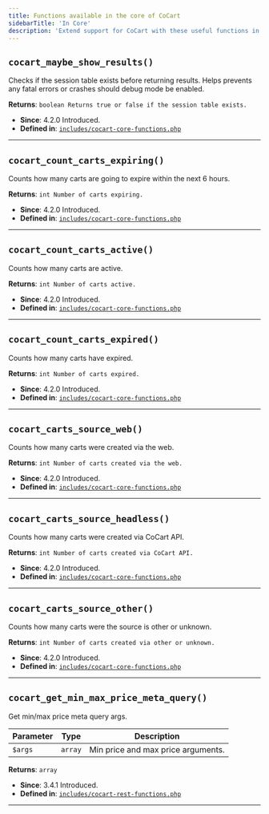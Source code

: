 ```yaml
---
title: Functions available in the core of CoCart
sidebarTitle: 'In Core'
description: 'Extend support for CoCart with these useful functions in your projects'
---
```


## `cocart_maybe_show_results()`
Checks if the session table exists before returning results. Helps prevents any fatal errors or crashes should debug mode be enabled.

**Returns**: `boolean Returns true or false if the session table exists.`

- **Since**: 4.2.0 Introduced.
- **Defined in**: [`includes/cocart-core-functions.php`](https://github.com/co-cart/co-cart/blob/trunk/includes/cocart-core-functions.php#L90)

---

## `cocart_count_carts_expiring()`
Counts how many carts are going to expire within the next 6 hours.

**Returns**: `int Number of carts expiring.`

- **Since**: 4.2.0 Introduced.
- **Defined in**: [`includes/cocart-core-functions.php`](https://github.com/co-cart/co-cart/blob/trunk/includes/cocart-core-functions.php#L146)

---

## `cocart_count_carts_active()`
Counts how many carts are active.

**Returns**: `int Number of carts active.`

- **Since**: 4.2.0 Introduced.
- **Defined in**: [`includes/cocart-core-functions.php`](https://github.com/co-cart/co-cart/blob/trunk/includes/cocart-core-functions.php#L177)

---

## `cocart_count_carts_expired()`
Counts how many carts have expired.

**Returns**: `int Number of carts expired.`

- **Since**: 4.2.0 Introduced.
- **Defined in**: [`includes/cocart-core-functions.php`](https://github.com/co-cart/co-cart/blob/trunk/includes/cocart-core-functions.php#L207)

---

## `cocart_carts_source_web()`
Counts how many carts were created via the web.

**Returns**: `int Number of carts created via the web.`

- **Since**: 4.2.0 Introduced.
- **Defined in**: [`includes/cocart-core-functions.php`](https://github.com/co-cart/co-cart/blob/trunk/includes/cocart-core-functions.php#L237)

---

## `cocart_carts_source_headless()`
Counts how many carts were created via CoCart API.

**Returns**: `int Number of carts created via CoCart API.`

- **Since**: 4.2.0 Introduced.
- **Defined in**: [`includes/cocart-core-functions.php`](https://github.com/co-cart/co-cart/blob/trunk/includes/cocart-core-functions.php#L267)

---

## `cocart_carts_source_other()`
Counts how many carts were the source is other or unknown.

**Returns**: `int Number of carts created via other or unknown.`

- **Since**: 4.2.0 Introduced.
- **Defined in**: [`includes/cocart-core-functions.php`](https://github.com/co-cart/co-cart/blob/trunk/includes/cocart-core-functions.php#L297)

---

## `cocart_get_min_max_price_meta_query()`
Get min/max price meta query args.

| Parameter | Type | Description |
|-----------|------|-------------|
| `$args` | `array` | Min price and max price arguments. |

**Returns**: `array`

- **Since**: 3.4.1 Introduced.
- **Defined in**: [`includes/cocart-rest-functions.php`](https://github.com/co-cart/co-cart/blob/trunk/includes/cocart-rest-functions.php#L520)

---

